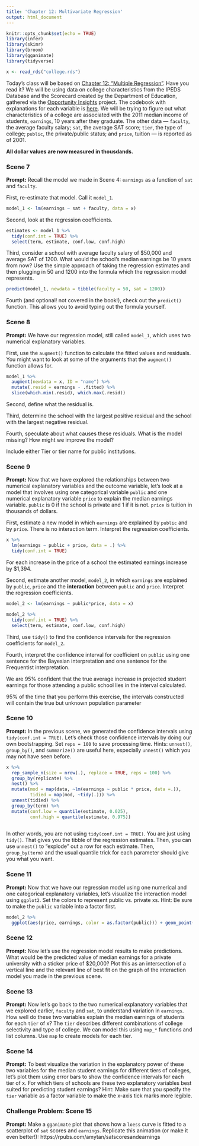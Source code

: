 ```yaml
---
title: 'Chapter 12: Multivariate Regression'
output: html_document
---
```


```r
knitr::opts_chunk$set(echo = TRUE)
library(infer)
library(skimr)
library(broom)
library(gganimate)
library(tidyverse)

x <- read_rds("college.rds")
```

Today's class will be based on [Chapter 12: "Multiple Regression"](https://davidkane9.github.io/PPBDS/12-multiple-regression.html). Have you read it? We will be using data on college characteristics from the IPEDS Database and the Scorecard created by the Department of Education, gathered via the [Opportunity Insights](https://opportunityinsights.org/) project.  The codebook with explanations for each variable is [here](https://opportunityinsights.org/wp-content/uploads/2018/04/Codebook-MRC-Table-10.pdf). We will be trying to figure out what characteristics of a college are associated with the 2011 median income of students, `earnings`, 10 years after they graduate. The other data --- `faculty`, the average faculty salary; `sat`, the average SAT score; `tier`, the type of college; `public`, the private/public status; and `price`, tuition --- is reported as of 2001.

**All dollar values are now measured in thousdands.**


### Scene 7

**Prompt:** Recall the model we made in Scene 4: `earnings` as a function of `sat` and `faculty`. 

First, re-estimate that model. Call it `model_1`.

```r
model_1 <- lm(earnings ~ sat + faculty, data = x) 
```

Second, look at the regression coefficients.
```r
estimates <- model_1 %>%
  tidy(conf.int = TRUE) %>%
  select(term, estimate, conf.low, conf.high)
```

Third, consider a school with average faculty salary of $50,000 and average SAT of 1200. What would the school's median earnings be 10 years from now? Use the simple approach of taking the regression estimates and then plugging in 50 and 1200 into the formula which the regression model represents.

```r
predict(model_1, newdata = tibble(faculty = 50, sat = 1200))
```

Fourth (and optional! not covered in the book!), check out the `predict()` function. This allows you to avoid typing out the formula yourself.



### Scene 8

**Prompt:** We have our regression model, still called `model_1`, which uses two numerical explanatory variables.

First, use the `augment()` function to calculate the fitted values and residuals. You might want to look at some of the arguments that the `augment()` function allows for.

```r
model_1 %>%
  augment(newdata = x, ID = "name") %>%
  mutate(.resid = earnings - .fitted) %>%
  slice(which.min(.resid), which.max(.resid))

```

Second, define what the residual is. 

Third, determine the school with the largest positive residual and the school with the largest negative residual.

Fourth, speculate about what causes these residuals. What is the model missing? How might we improve the model?

Include either Tier or tier name for public institutions.

### Scene 9

**Prompt:** Now that we have explored the relationships between two numerical explanatory variables and the outcome variable, let's look at a model that involves using one categorical variable `public` and one numerical explanatory variable `price` to explain the median earnings variable. `public` is 0 if the school is private and 1 if it is not. `price` is tuition in thousands of dollars.

First, estimate a new model in which `earnings` are explained by `public` and by `price`. There is no interaction term. Interpret the regression coefficients.

```r
x %>%
  lm(earnings ~ public + price, data = .) %>%
  tidy(conf.int = TRUE)
```
For each increase in the price of a school the estimated earnings increase by $1,394.

Second, estimate another model, `model_2`, in which `earnings` are explained by `public`, `price` and the **interaction** between `public` and `price`. Interpret the regression coefficients.

```r
model_2 <- lm(earnings ~ public*price, data = x)

model_2 %>%
  tidy(conf.int = TRUE) %>%
  select(term, estimate, conf.low, conf.high)
```

Third, use `tidy()` to find the confidence intervals for the regression coefficients for `model_2`.

Fourth, interpret the confidence interval for coefficient on `public` using one sentence for the Bayesian interpretation and one sentence for the Frequentist interpretation.

We are 95% confident that the true average increase in projected student earnings for those attending a public school lies in the interval calculated.

95% of the time that you perform this exercise, the intervals constructed will contain the true but unknown population parameter

### Scene 10

**Prompt:** In the previous scene, we generated the confidence intervals using `tidy(conf.int = TRUE)`. Let's check those confidence intervals by doing our own bootstrapping. Set `reps = 100` to save processing time. Hints: `unnest()`, `group_by()`, and `summarize()` are useful here, especially `unnest()` which you may not have seen before.

```r
x %>%
  rep_sample_n(size = nrow(.), replace = TRUE, reps = 100) %>%
  group_by(replicate) %>%
  nest() %>%
  mutate(mod = map(data, ~lm(earnings ~ public * price, data =.)),
         tidied = map(mod, ~tidy(.))) %>%
  unnest(tidied) %>%
  group_by(term) %>%
  mutate(conf.low = quantile(estimate, 0.025),
         conf.high = quantile(estimate, 0.975))
  
```
In other words, you are not using `tidy(conf.int = TRUE)`. You are just using `tidy()`. That gives you the tibble of the regression estimates. Then, you can use `unnest()` to "explode" out a row for each estimate. Then, `group_by(term)` and the usual quantile trick for each parameter should give you what you want.


### Scene 11

**Prompt:** Now that we have our regression model using one numerical and one categorical explanatory variables, let's visualize the interaction model using `ggplot2`. Set the colors to represent public vs. private xs. Hint: Be sure to make the `public` variable into a factor first. 

```r
model_2 %>%
  ggplot(aes(price, earnings, color = as.factor(public))) + geom_point()
```
### Scene 12

**Prompt:** Now let's use the regression model results to make predictions. What would be the predicted value of median earnings for a private university with a sticker price of $20,000? Plot this as an intersection of a vertical line and the relevant line of best fit on the graph of the interaction model you made in the previous scene.


### Scene 13

**Prompt:** Now let's go back to the two numerical explanatory variables that we explored earlier, `faculty` and `sat`, to understand variation in `earnings`. How well do these two variables explain the median earnings of students for each `tier` of x? The `tier` describes different combinations of college selectivity and type of college. We can model this using `map_*` functions and list columns. Use `map` to create models for each tier. 



### Scene 14

**Prompt:** To best visualize the variation in the explanatory power of these two variables for the median student earnings for different tiers of colleges, let's plot them using error bars to show the confidence intervals for each tier of x. For which tiers of schools are these two explanatory variables best suited for predicting student earnings? Hint: Make sure that you specify the `tier` variable as a factor variable to make the x-axis tick marks more legible. 



### Challenge Problem: Scene 15

**Prompt:** Make a `gganimate` plot that shows how a `loess` curve is fitted to a scatterplot of `sat` scores and `earnings`. Replicate this animation (or make it even better!): https://rpubs.com/amytan/satscoresandearnings




